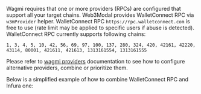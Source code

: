 Wagmi requires that one or more providers (RPCs) are configured that support all your target chains. Web3Modal provides WalletConnect RPC via `w3mProvider` helper.
WalletConnect RPC `https://rpc.walletconnect.com` is free to use (rate limit may be applied to specific users if abuse is detected). WalletConnect RPC currently supports following chains:

```
1, 3, 4, 5, 10, 42, 56, 69, 97, 100, 137, 280, 324, 420, 42161, 42220, 43114, 80001, 421611, 421613, 1313161554, 1313161555
```

Please refer to [wagmi providers](https://wagmi.sh/react/providers/configuring-chains) documentation to see how to configure alternative providers, combine or prioritize them.

Below is a simplified example of how to combine WalletConnect RPC and Infura one:
